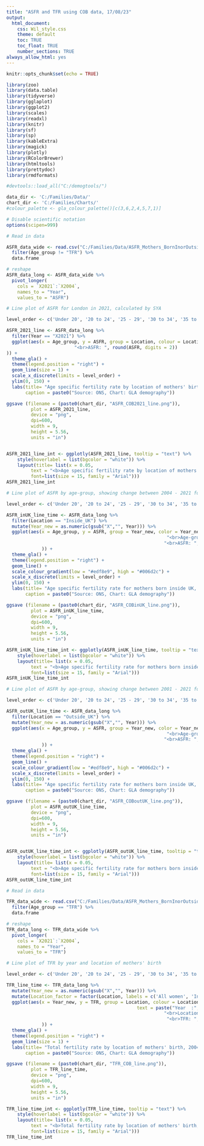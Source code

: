 ```yaml
---
title: "ASFR and TFR using COB data, 17/08/23"
output: 
  html_document:
    css: Wil_style.css
    theme: default
    toc: TRUE
    toc_float: TRUE
    number_sections: TRUE
always_allow_html: yes
---
```


```r

knitr::opts_chunk$set(echo = TRUE)

library(zoo)
library(data.table)
library(tidyverse)
library(gglaplot)
library(ggplot2)
library(scales)
library(readxl)
library(knitr)
library(sf)
library(sp)
library(kableExtra)
library(magick)
library(plotly)    
library(RColorBrewer)
library(htmltools)
library(prettydoc)
library(rmdformats)

#devtools::load_all("C:/demogtools/")

data_dir <- 'C:/Families/Data/'
chart_dir <- 'C:/Families/Charts/'
#colour_palette <- gla_colour_palette()[c(3,6,2,4,5,7,1)]

# Disable scientific notation
options(scipen=999)

```


```r

# Read in data 

ASFR_data_wide <- read.csv("C:/Families/Data/ASFR_Mothers_BornInorOutsideUK.csv") %>%
  filter(Age_group != "TFR") %>%   
  data.frame

# reshape
ASFR_data_long <- ASFR_data_wide %>% 
  pivot_longer(
    cols = `X2021`:`X2004`, 
    names_to = "Year",
    values_to = "ASFR")


```


```r

# Line plot of ASFR for London in 2021, calculated by SYA

level_order <- c('Under 20', '20 to 24', '25 - 29', '30 to 34', '35 to 39', '40 and over')

ASFR_2021_line <- ASFR_data_long %>%
  filter(Year == "X2021") %>%
  ggplot(aes(x = Age_group, y = ASFR, group = Location, colour = Location, text = paste("Age-group : ", Age_group,
                         "<br>ASFR: ", round(ASFR, digits = 2))
)) +
  theme_gla() +
  theme(legend.position = "right") +
  geom_line(size = 1) + 
  scale_x_discrete(limits = level_order) +
  ylim(0, 150) +
  labs(title= "Age specific fertility rate by location of mothers' birth, 2021", 
       caption = paste0("Source: ONS, Chart: GLA demography"))

ggsave (filename = (paste0(chart_dir, "ASFR_COB2021_line.png")),
         plot = ASFR_2021_line,
         device = "png",
         dpi=600,
         width = 9,
         height = 5.56,
         units = "in")


ASFR_2021_line_int <- ggplotly(ASFR_2021_line, tooltip = "text") %>%
    style(hoverlabel = list(bgcolor = "white")) %>%
    layout(title= list(x = 0.05,
         text = "<b>Age specific fertility rate by location of mothers' birth, 2021<b>", 
         font=list(size = 15, family = "Arial")))
ASFR_2021_line_int


```



```r

# Line plot of ASFR by age-group, showing change between 2004 - 2021 for mothers born in UK

level_order <- c('Under 20', '20 to 24', '25 - 29', '30 to 34', '35 to 39', '40 and over')

ASFR_inUK_line_time <- ASFR_data_long %>%
  filter(Location == "Inside_UK") %>%
  mutate(Year_new = as.numeric(gsub("X","", Year))) %>%
  ggplot(aes(x = Age_group, y = ASFR, group = Year_new, color = Year_new, text = paste("Year  :", Year_new,
                                                           "<br>Age-group : ", Age_group,
                                                          "<br>ASFR: ", round(ASFR, digits = 3))
             )) +
  theme_gla() +
  theme(legend.position = "right") +
  geom_line() + 
  scale_colour_gradient(low = "#edf8e9", high = "#006d2c") +
  scale_x_discrete(limits = level_order) +  
  ylim(0, 150) +
  labs(title= "Age specific fertility rate for mothers born inside UK, 2004 - 2021", 
       caption = paste0("Source: ONS, Chart: GLA demography"))

ggsave (filename = (paste0(chart_dir, "ASFR_COBinUK_line.png")),
         plot = ASFR_inUK_line_time,
         device = "png",
         dpi=600,
         width = 9,
         height = 5.56,
         units = "in")

ASFR_inUK_line_time_int <- ggplotly(ASFR_inUK_line_time, tooltip = "text") %>%
    style(hoverlabel = list(bgcolor = "white")) %>%
    layout(title= list(x = 0.05,
         text = "<b>Age specific fertility rate for mothers born inside UK, 2001 - 2021<b>", 
         font=list(size = 15, family = "Arial")))
ASFR_inUK_line_time_int

```

```r

# Line plot of ASFR by age-group, showing change between 2001 - 2021 for mothers born outside UK

level_order <- c('Under 20', '20 to 24', '25 - 29', '30 to 34', '35 to 39', '40 and over')

ASFR_outUK_line_time <- ASFR_data_long %>%
  filter(Location == "Outside_UK") %>%
  mutate(Year_new = as.numeric(gsub("X","", Year))) %>%
  ggplot(aes(x = Age_group, y = ASFR, group = Year_new, color = Year_new, text = paste("Year  :", Year_new,
                                                           "<br>Age-group : ", Age_group,
                                                          "<br>ASFR: ", round(ASFR, digits = 3))
             )) +
  theme_gla() +
  theme(legend.position = "right") +
  geom_line() + 
  scale_colour_gradient(low = "#edf8e9", high = "#006d2c") +
  scale_x_discrete(limits = level_order) +  
  ylim(0, 150) +
  labs(title= "Age specific fertility rate for mothers born inside UK, 2004 - 2021", 
       caption = paste0("Source: ONS, Chart: GLA demography"))

ggsave (filename = (paste0(chart_dir, "ASFR_COBoutUK_line.png")),
         plot = ASFR_outUK_line_time,
         device = "png",
         dpi=600,
         width = 9,
         height = 5.56,
         units = "in")


ASFR_outUK_line_time_int <- ggplotly(ASFR_outUK_line_time, tooltip = "text") %>%
    style(hoverlabel = list(bgcolor = "white")) %>%
    layout(title= list(x = 0.05,
         text = "<b>Age specific fertility rate for mothers born inside UK, 2004 - 2021<b>", 
         font=list(size = 15, family = "Arial")))
ASFR_outUK_line_time_int

```



```r

# Read in data 

TFR_data_wide <- read.csv("C:/Families/Data/ASFR_Mothers_BornInorOutsideUK.csv") %>%
  filter(Age_group == "TFR") %>%   
  data.frame

# reshape
TFR_data_long <- TFR_data_wide %>% 
  pivot_longer(
    cols = `X2021`:`X2004`, 
    names_to = "Year",
    values_to = "TFR")

```


```r

# Line plot of TFR by year and location of mothers' birth

level_order <- c('Under 20', '20 to 24', '25 - 29', '30 to 34', '35 to 39', '40 and over')

TFR_line_time <- TFR_data_long %>%
  mutate(Year_new = as.numeric(gsub("X","", Year))) %>%
  mutate(Location_factor = factor(Location, labels = c('All women', 'Inside UK', 'Outside UK'))) %>%
  ggplot(aes(x = Year_new, y = TFR, group = Location, colour = Location_factor, 
                                                text = paste("Year  :", Year_new,
                                                          "<br>Location of birth : ", Location,
                                                           "<br>TFR: ", round(TFR, digits = 3))
             )) +
  theme_gla() +
  theme(legend.position = "right") +
  geom_line(size = 1) + 
  labs(title= "Total fertility rate by location of mothers' birth, 2004 - 2021", 
       caption = paste0("Source: ONS, Chart: GLA demography"))

ggsave (filename = (paste0(chart_dir, "TFR_COB_line.png")),
         plot = TFR_line_time,
         device = "png",
         dpi=600,
         width = 9,
         height = 5.56,
         units = "in")

TFR_line_time_int <- ggplotly(TFR_line_time, tooltip = "text") %>%
    style(hoverlabel = list(bgcolor = "white")) %>%
    layout(title= list(x = 0.05,
         text = "<b>Total fertility rate by location of mothers' birth, 2004 - 2021<b>", 
         font=list(size = 15, family = "Arial")))
TFR_line_time_int

```